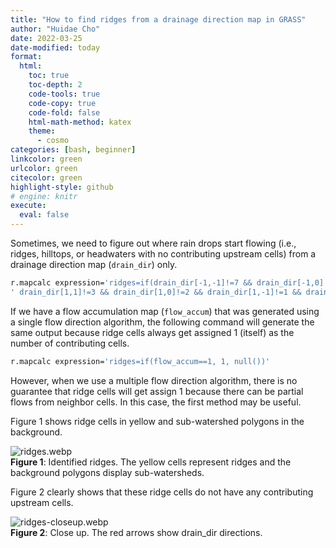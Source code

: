 ```yaml
---
title: "How to find ridges from a drainage direction map in GRASS"
author: "Huidae Cho"
date: 2022-03-25
date-modified: today
format:
  html:
    toc: true
    toc-depth: 2
    code-tools: true
    code-copy: true
    code-fold: false
    html-math-method: katex
    theme:
      - cosmo
categories: [bash, beginner]
linkcolor: green
urlcolor: green
citecolor: green
highlight-style: github
# engine: knitr
execute:
  eval: false
---
```

Sometimes, we need to figure out where rain drops start flowing (i.e., ridges, hilltops, or headwaters with no contributing upstream cells) from a drainage direction map (`drain_dir`) only.

```bash
r.mapcalc expression='ridges=if(drain_dir[-1,-1]!=7 && drain_dir[-1,0]!=6 && drain_dir[-1,1]!=5 && drain_dir[0,1]!=4 &&'\
' drain_dir[1,1]!=3 && drain_dir[1,0]!=2 && drain_dir[1,-1]!=1 && drain_dir[0,-1]!=8, 1, null())'
```

If we have a flow accumulation map (`flow_accum`) that was generated using a single flow direction algorithm, the following command will generate the same output because ridge cells always get assigned 1 (itself) as the number of contributing cells.

```bash
r.mapcalc expression='ridges=if(flow_accum==1, 1, null())'
```

However, when we use a multiple flow direction algorithm, there is no guarantee that ridge cells will get assign 1 because there can be partial flows from neighbor cells. In this case, the first method may be useful.

Figure 1 shows ridge cells in yellow and sub-watershed polygons in the background.

![ridges.webp](images/ridges.webp)  
**Figure 1**: Identified ridges. The yellow cells represent ridges and the background polygons display sub-watersheds.

Figure 2 clearly shows that these ridge cells do not have any contributing upstream cells.

![ridges-closeup.webp](images/ridges-closeup.webp)  
**Figure 2**: Close up. The red arrows show drain_dir directions.
